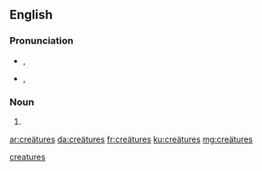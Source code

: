 {{also|creatures|créatures|creätures}}
==English==

===Pronunciation===
* {{a|UK}} {{enPR|krē.ā'tyo͝əz}}, {{IPA|/kɹiːˈeɪtjʊəz/|lang=en}}
* {{a|US}} {{enPR|krē.ā'chərz}}, {{IPA|/kɹiːˈeɪt͡ʃɚz/|lang=en}}

===Noun===
{{head|en|plural}} {{g|p}}

# {{plural of|creäture|lang=en}}

[[Category:English terms spelled with Ä|creatures]]

[[ar:creätures]]
[[da:creätures]]
[[fr:creätures]]
[[ku:creätures]]
[[mg:creätures]]